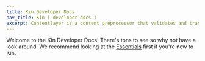 ```yaml
---
title: Kin Developer Docs
nav_title: Kin [ developer docs ]
excerpt: Contentlayer is a content preprocessor that validates and transforms your content into type-safe JSON you can easily import into your application.
---
```


Welcome to the Kin Developer Docs! There's tons to see so why not have a look around. We recommend looking at the [Essentials](/docs/essentials) first if you're new to Kin.

<div className="mt-8 grid gap-6 md:grid-cols-2">
  <NavCard
    title="Essentials"
    svgFile="kin-circle-white"
    link={{ url: '/docs/essentials', label: 'Jump into it' }}
    subtitle="Get comfortable with the basics of Kin: what it is, how you can use it and how you can earn it"
  />
  <NavCard
    title="Use Cases"
    svgFile="kin-circle-white"
    link={{ url: '/docs/use-cases', label: 'Learn more' }}
    subtitle="Learn about the many ways Kin can be used in modern crypto apps"
  />
  <NavCard
    title="Developers"
    svgFile="kin-circle-white"
    link={{ url: '/docs/developers', label: 'Jump into it' }}
    subtitle="See how you can use our best-in-class SDKs to build your own Kin app"
  />
  <NavCard
    title="Non-Developers"
    svgFile="kin-circle-white"
    link={{ url: '/docs/non-developers', label: 'Learn more' }}
    subtitle="Not a developer? No worries! We've go you covered with our fantastic No-Code Plugin for Bubble"
  />
  <NavCard
    title="Integrations"
    svgFile="kin-circle-white"
    link={{ url: '/docs/integrations', label: 'Jump into it' }}
    subtitle="Got a great app? Make it even greater with these fantastic integrations."
  />
</div>
